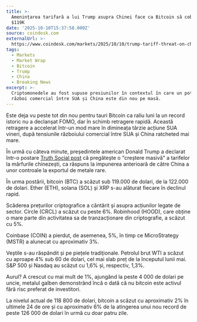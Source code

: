```yaml
---
title: >-
  Amenințarea tarifară a lui Trump asupra Chinei face ca Bitcoin să coboare sub
  $119K
date: '2025-10-10T15:37:58.000Z'
source: coindesk.com
externalUrl: >-
  https://www.coindesk.com/markets/2025/10/10/trump-tariff-threat-on-china-sends-bitcoin-tumbling-below-usd119k
tags:
  - Markets
  - Market Wrap
  - Bitcoin
  - Trump
  - China
  - Breaking News
excerpt: >-
  Criptomonedele au fost supuse presiunilor în contextul în care un potențial
  război comercial între SUA și China este din nou pe masă.
---
```

Este deja vu peste tot din nou pentru tauri Bitcoin ca raliu luni la un record istoric nu a declanșat FOMO, dar în schimb retragere rapidă. Această retragere a accelerat într-un mod mare în dimineața târzie acțiune SUA vineri, după tensiunile războiului comercial între SUA și China ratcheted mai mare.

În urmă cu câteva minute, președintele american Donald Trump a declarat într-o postare [Truth Social post](https://truthsocial.com/@realDonaldTrump/posts/115350455734003647) că pregătește o "creștere masivă" a tarifelor la mărfurile chinezești, ca răspuns la impunerea anterioară de către China a unor controale la exportul de metale rare.

În urma postării, bitcoin (BTC) a scăzut sub 119.000 de dolari, de la 122.000 de dolari. Ether (ETH), solana (SOL) și XRP s-au alăturat fiecare în declinul rapid.

Scăderea prețurilor criptografice a cântărit și asupra acțiunilor legate de sector. Circle (CRCL) a scăzut cu peste 6%. Robinhood (HOOD), care obține o mare parte din activitatea sa de tranzacționare din criptografie, a scăzut cu 5%.

Coinbase (COIN) a pierdut, de asemenea, 5%, în timp ce MicroStrategy (MSTR) a alunecat cu aproximativ 3%.

Veștile s-au răspândit și pe piețele tradiționale. Petrolul brut WTI a scăzut cu aproape 4% sub 60 de dolari, cel mai slab preț de la începutul lunii mai. S&P 500 și Nasdaq au scăzut cu 1,6% și, respectiv, 1,3%.

Aurul? A crescut cu mai mult de 1%, ajungând la peste 4 000 de dolari pe uncie, metalul galben demonstrând încă o dată că nu bitcoin este activul fără risc preferat de investitori.

La nivelul actual de 118 800 de dolari, bitcoin a scăzut cu aproximativ 2% în ultimele 24 de ore și cu aproximativ 6% de la atingerea unui nou record de peste 126 000 de dolari în urmă cu doar patru zile.
